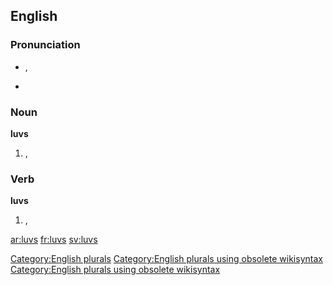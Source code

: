 ==English==

===Pronunciation===
* {{IPA|/lʌvz/}}, {{X-SAMPA|/lVvz/}}
* {{audio|en-us-loves.ogg|Audio (US)}}

===Noun===
'''luvs'''

# {{alternative spelling of|luvz|lang=en|nodot=t}}, {{plural of |luv|lang=en|nocap=t}}

===Verb===
'''luvs'''

# {{alternative spelling of|luvz|lang=en|nodot=t}}, {{en-third-person singular of|luv}}

[[Category:English plurals]][[Category:English plurals using obsolete wikisyntax]][[Category:English plurals using obsolete wikisyntax]]

[[ar:luvs]]
[[fr:luvs]]
[[sv:luvs]]
